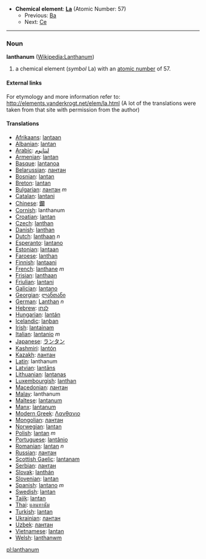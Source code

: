 *'''Chemical element''': '''[[La]]''' (Atomic Number: 57)
**Previous: [[Barium|Ba]]
**Next: [[Cerium|Ce]]
----
=== Noun ===
'''lanthanum''' ([[en:Lanthanum|Wikipedia:Lanthanum]])

# a chemical element (''symbol'' La) with an [[atomic number]] of 57.

====External links====
For etymology and more information refer to:
http://elements.vanderkrogt.net/elem/la.html
(A lot of the translations were taken from that site with permission from the author)

==== Translations ====
*[[Afrikaans]]: [[lantaan]]
*[[Albanian]]: [[lantan]]
*[[Arabic]]: [[لنثانوم]]
*[[Armenian]]: [[lantan]]
*[[Basque]]: [[lantanoa]]
*[[Belarussian]]: [[лантан]]
*[[Bosnian]]: [[lantan]]
*[[Breton]]: [[lantan]]
*[[Bulgarian]]: [[лантан]] ''m''
*[[Catalan]]: [[lantani]]
*[[Chinese]]: [[鑭]]
*[[Cornish]]: lanthanum
*[[Croatian]]: [[lantan]]
*[[Czech]]: [[lanthan]]
*[[Danish]]: [[lanthan]]
*[[Dutch]]: [[lanthaan]] ''n''
*[[Esperanto]]: [[lantano]]
*[[Estonian]]: [[lantaan]]
*[[Faroese]]: [[lanthan]]
*[[Finnish]]: [[lantaani]]
*[[French]]: [[lanthane]] ''m''
*[[Frisian]]: [[lanthaan]]
*[[Friulian]]: [[lantani]]
*[[Galician]]: [[lantano]]
*[[Georgian]]: [[ლანთანი]]
*[[German]]: [[Lanthan]] ''n''
*[[Hebrew]]: [[לנתן]]
*[[Hungarian]]: [[lantán]]
*[[Icelandic]]: [[lanþan]]
*[[Irish]]: [[lantainam]]
*[[Italian]]: [[lantanio]] ''m''
*[[Japanese]]: [[ランタン]]
*[[Kashmiri]]: [[lantón]]
*[[Kazakh]]: [[лантан]]
*[[Latin]]: lanthanum
*[[Latvian]]: [[lantāns]]
*[[Lithuanian]]: [[lantanas]]
*[[Luxembourgish]]: [[lanthan]]
*[[Macedonian]]: [[лантан]]
*[[Malay]]: lanthanum
*[[Maltese]]: [[lantanum]]
*[[Manx]]: [[lantanum]]
*[[Modern Greek]]: [[Λανθανιο]] '' ''
*[[Mongolian]]: [[лантан]]
*[[Norwegian]]: [[lantan]]
*[[Polish]]:  [[lantan]] ''m''
*[[Portuguese]]: [[lantânio]]
*[[Romanian]]: [[lantan]] ''n''
*[[Russian]]: [[лантан]] '' ''
*[[Scottish Gaelic]]: [[lantanam]]
*[[Serbian]]: [[лантан]]
*[[Slovak]]: [[lanthán]]
*[[Slovenian]]: [[lantan]]
*[[Spanish]]: [[lantano]] ''m''
*[[Swedish]]: [[lantan]]
*[[Tajik]]: [[lantan]]
*[[Thai]]: [[แลนทานัม]]
*[[Turkish]]: [[lantan]]
*[[Ukrainian]]: [[лантан]]
*[[Uzbek]]: [[лантан]]
*[[Vietnamese]]: [[lantan]]
*[[Welsh]]: [[lanthanwm]]

[[pl:lanthanum]]